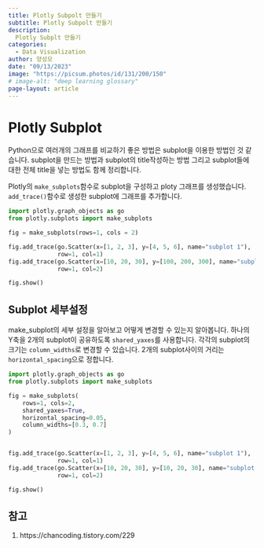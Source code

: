 ```yaml
---
title: Plotly Subpolt 만들기
subtitle: Plotly Subpolt 만들기
description:
  Plotly Subplt 만들기
categories:
  - Data Visualization
author: 양성모
date: "09/13/2023"
image: "https://picsum.photos/id/131/200/150"
# image-alt: "deep learning glossary"
page-layout: article
---
```


# Plotly Subplot

Python으로 여러개의 그래프를 비교하기 좋은 방법은 subplot을 이용한 방법인 것 같습니다. subplot을 만드는 방법과 subplot의 title작성하는 방법 그리고 subplot들에 대한 전체 title을 넣는 방법도 함께 정리합니다.

Plotly의 `make_subplots`함수로 subplot을 구성하고 ploty 그래프를 생성했습니다. `add_trace()`함수로 생성한 subplot에 그래프를 추가합니다.

``` python
import plotly.graph_objects as go
from plotly.subplots import make_subplots

fig = make_subplots(rows=1, cols = 2)

fig.add_trace(go.Scatter(x=[1, 2, 3], y=[4, 5, 6], name="subplot 1"),
              row=1, col=1)
fig.add_trace(go.Scatter(x=[10, 20, 30], y=[100, 200, 300], name="subplot 2"),
              row=1, col=2)

fig.show()
```

## Subplot 세부설정
make_subplot의 세부 설정을 알아보고 어떻게 변경할 수 있는지 알아봅니다. 하나의 Y축을 2개의 subplot이 공유하도록 `shared_yaxes`를 사용합니다. 각각의 subplot의 크기는 `column_widths`로 변경할 수 있습니다. 2개의 subplot사이의 거리는 `horizontal_spacing`으로 정합니다.

``` python
import plotly.graph_objects as go
from plotly.subplots import make_subplots

fig = make_subplots(
    rows=1, cols=2,
    shared_yaxes=True,
    horizontal_spacing=0.05,
    column_widths=[0.3, 0.7]
)


fig.add_trace(go.Scatter(x=[1, 2, 3], y=[4, 5, 6], name="subplot 1"),
              row=1, col=1)
fig.add_trace(go.Scatter(x=[10, 20, 30], y=[10, 20, 30], name="subplot 2"),
              row=1, col=2)

fig.show()
```

## 참고
1. https://chancoding.tistory.com/229